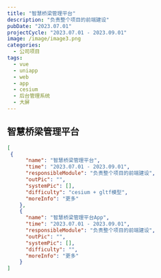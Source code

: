 ```yaml
---
title: "智慧桥梁管理平台"
description: "负责整个项目的前端建设"
pubDate: "2023.07.01"
projectCycle: "2023.07.01 - 2023.09.01"
image: /image/image3.png
categories:
  - 公司项目
tags:
  - vue
  - uniapp
  - web
  - app
  - cesium
  - 后台管理系统
  - 大屏
---
```


## 智慧桥梁管理平台

```json
[
 {
      "name": "智慧桥梁管理平台",
      "time": "2023.07.01 - 2023.09.01",
      "responsibleModule": "负责整个项目的前端建设",
      "outPic": "",
      "systemPic": [],
      "difficulty": "cesium + gltf模型",
      "moreInfo": "更多"
    },
    {
      "name": "智慧桥梁管理平台App",
      "time": "2023.07.01 - 2023.09.01",
      "responsibleModule": "负责整个项目的前端建设",
      "outPic": "",
      "systemPic": [],
      "difficulty": "",
      "moreInfo": "更多"
    }
]
```

